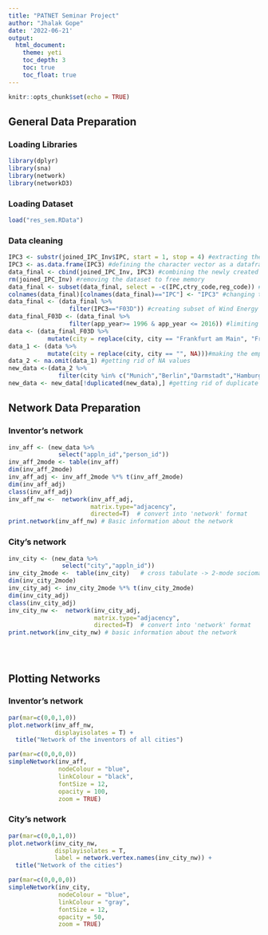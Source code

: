 ```yaml
---
title: "PATNET Seminar Project"
author: "Jhalak Gope"
date: '2022-06-21'
output:
  html_document:
    theme: yeti
    toc_depth: 3
    toc: true
    toc_float: true
---
```


```r
knitr::opts_chunk$set(echo = TRUE)
```
## General Data Preparation
### Loading Libraries
```r
library(dplyr)
library(sna)
library(network)
library(networkD3)
```

### Loading Dataset
```r
load("res_sem.RData")
```
### Data cleaning
```r
IPC3 <- substr(joined_IPC_Inv$IPC, start = 1, stop = 4) #extracting the IPC3 from the original sorted dataset
IPC3 <- as.data.frame(IPC3) #defining the character vector as a dataframe
data_final <- cbind(joined_IPC_Inv, IPC3) #combining the newly created IPC3 containing dataframe with the main dataframe
rm(joined_IPC_Inv) #removing the dataset to free memory
data_final <- subset(data_final, select = -c(IPC,ctry_code,reg_code)) # dropping columns
colnames(data_final)[colnames(data_final)=="IPC"] <- "IPC3" #changing the column name to IPC3head
data_final <- (data_final %>% 
                 filter(IPC3=="F03D")) #creating subset of Wind Energy Industry (F03D)
data_final_F03D <- (data_final %>% 
                 filter(app_year>= 1996 & app_year <= 2016)) #limiting years from 1996 to 2016
data <- (data_final_F03D %>% 
           mutate(city = replace(city, city == "Frankfurt am Main", "Frankfurt"))) #Cleaning the data, changing Frankfurt am Main to Frankfurt
data_1 <- (data %>%
           mutate(city = replace(city, city == "", NA)))#making the empty values NA
data_2 <- na.omit(data_1) #getting rid of NA values
new_data <-(data_2 %>% 
              filter(city %in% c("Munich","Berlin","Darmstadt","Hamburg","Stuttgart","Erlangen","Dresden","Frankfurt","Karlsruhe","Aachen"))) #keeping only 10 cities
new_data <- new_data[!duplicated(new_data),] #getting rid of duplicate rows
```
## Network Data Preparation
### Inventor's network
```r
inv_aff <- (new_data %>% 
              select("appln_id","person_id"))
inv_aff_2mode <- table(inv_aff)
dim(inv_aff_2mode)
inv_aff_adj <- inv_aff_2mode %*% t(inv_aff_2mode)
dim(inv_aff_adj)
class(inv_aff_adj)
inv_aff_nw <-  network(inv_aff_adj,
                       matrix.type="adjacency",
                       directed=T)  # convert into 'network' format
print.network(inv_aff_nw) # Basic information about the network
```
### City's network
```r
inv_city <- (new_data %>% 
               select("city","appln_id"))
inv_city_2mode <-  table(inv_city)   # cross tabulate -> 2-mode sociomatrix
dim(inv_city_2mode)
inv_city_adj <- inv_city_2mode %*% t(inv_city_2mode)
dim(inv_city_adj)
class(inv_city_adj)
inv_city_nw <-  network(inv_city_adj,
                        matrix.type="adjacency",
                        directed=T)  # convert into 'network' format
print.network(inv_city_nw) # basic information about the network





```

## Plotting Networks
### Inventor's network
```r
par(mar=c(0,0,1,0))
plot.network(inv_aff_nw,
             displayisolates = T) + 
  title("Network of the inventors of all cities")

par(mar=c(0,0,0,0))
simpleNetwork(inv_aff,
              nodeColour = "blue",
              linkColour = "black",
              fontSize = 12,
              opacity = 100,
              zoom = TRUE)
```
### City's network
```r
par(mar=c(0,0,1,0))
plot.network(inv_city_nw, 
             displayisolates = T,
             label = network.vertex.names(inv_city_nw)) +
  title("Network of the cities")

par(mar=c(0,0,0,0))
simpleNetwork(inv_city,
              nodeColour = "blue",
              linkColour = "gray",
              fontSize = 12,
              opacity = 50,
              zoom = TRUE)
```
